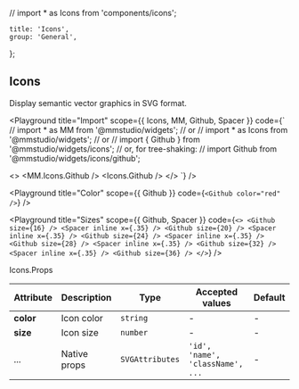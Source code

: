 // import * as Icons from 'components/icons';

	title: 'Icons',
	group: 'General',
};

## Icons

Display semantic vector graphics in SVG format.

<Playground
  title="Import"
  scope={{ Icons, MM, Github, Spacer }}
  code={`
// import * as MM from '@mmstudio/widgets';
// or
// import * as Icons from '@mmstudio/widgets';
// or
// import { Github } from '@mmstudio/widgets/icons';
// or, for tree-shaking:
// import Github from '@mmstudio/widgets/icons/github';

<>
	<MM.Icons.Github />
	<Spacer x={1} inline />
	<Icons.Github />
	<Spacer x={1} inline />
	<Github />
</>
`} />

<Playground
	title="Color"
	scope={{ Github }}
	code={`
<Github color="red" />
`}
/>

<Playground
	title="Sizes"
	scope={{ Github, Spacer }}
	code={`
<>
  <Github size={16} /> <Spacer inline x={.35} />
  <Github size={20} /> <Spacer inline x={.35} />
  <Github size={24} /> <Spacer inline x={.35} />
  <Github size={28} /> <Spacer inline x={.35} />
  <Github size={32} /> <Spacer inline x={.35} />
  <Github size={36} />
</>
`}
/>

<IconsGallery />

<Attributes edit="/pages/en-us/components/icons.mdx">
<Attributes.Title>Icons.Props</Attributes.Title>

| Attribute | Description  | Type            | Accepted values                  | Default |
| --------- | ------------ | --------------- | -------------------------------- | ------- |
| **color** | Icon color   | `string`        | -                                | -       |
| **size**  | Icon size    | `number`        | -                                | -       |
| ...       | Native props | `SVGAttributes` | `'id', 'name', 'className', ...` | -       |

</Attributes>

